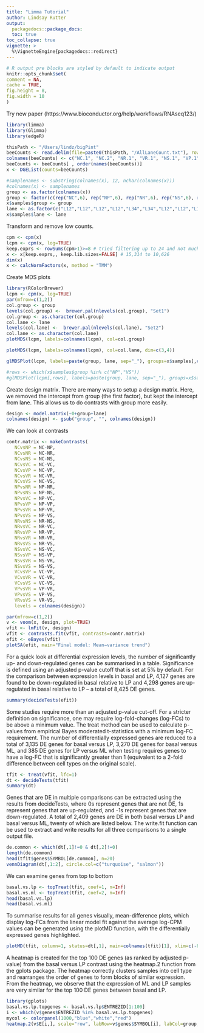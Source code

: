```yaml
---
title: "Limma Tutorial"
author: Lindsay Rutter
output:
  packagedocs::package_docs:
  toc: true
toc_collapse: true
vignette: >
  %\VignetteEngine{packagedocs::redirect}
---
```

  
  <meta http-equiv="content-type" content="text/html;charset=utf-8" />
  
  ```r
# R output pre blocks are styled by default to indicate output
knitr::opts_chunk$set(
  comment = NA,
  cache = TRUE,
  fig.height = 8,
  fig.width = 10
)
```
Try new paper (https://www.bioconductor.org/help/workflows/RNAseq123/)

```r
library(limma)
library(Glimma)
library(edgeR)

thisPath <- "/Users/lindz/bigPint"
beeCounts <- read.delim(file=paste0(thisPath, "/AllLaneCount.txt"), row.names=1, stringsAsFactors = FALSE)
colnames(beeCounts) <- c("NC.1", "NC.2", "NR.1", "VR.1", "NS.1", "VP.1", "NS.2", "VR.2", "NP.1", "VP.2", "VC.1", "NP.2", "VP.3", "NP.3", "VS.1", "VS.2", "VC.2", "NC.3", "VP.4", "NC.4", "NR.2", "VC.3", "VC.4", "NP.4", "VR.3", "NC.5", "VS.3", "NP.5", "VC.5", "VS.4", "NS.3", "VS.5", "VP.5", "NR.3", "NR.4", "VC.6", "NS.4", "NC.6", "NP.6", "VR.4", "NR.5", "NR.6", "NS.5", "VP.6", "NS.6", "VR.5", "VR.6", "VS.6")
beeCounts <- beeCounts[ , order(names(beeCounts))]
x <- DGEList(counts=beeCounts)

#samplenames <- substring(colnames(x), 12, nchar(colnames(x)))
#colnames(x) <- samplenames
group <- as.factor(colnames(x))
group <- factor(c(rep("NC",6), rep("NP",6), rep("NR",6), rep("NS",6), rep("VC",6), rep("VP",6), rep("VR",6), rep("VS",6)))
x$samples$group <- group
lane <- as.factor(c("L12","L12","L12","L12","L34","L34","L12","L12","L12","L12","L34","L34","L12","L12","L34","L34","L34","L34","L12","L12","L34","L34","L34","L34","L12","L12","L12","L12","L34","L34","L12","L12","L12","L12","L34","L34","L12","L12","L34","L34","L34","L34","L12","L12","L34","L34","L34","L34"))
x$samples$lane <- lane
```

Transform and remove low counts.

```r
cpm <- cpm(x)
lcpm <- cpm(x, log=TRUE)
keep.exprs <- rowSums(cpm>1)>=8 # tried filtering up to 24 and not much difference
x <- x[keep.exprs,, keep.lib.sizes=FALSE] # 15,314 to 10,626
dim(x)
x <- calcNormFactors(x, method = "TMM")
```

Create MDS plots
```r
library(RColorBrewer)
lcpm <- cpm(x, log=TRUE)
par(mfrow=c(1,2))
col.group <- group
levels(col.group) <-  brewer.pal(nlevels(col.group), "Set1")
col.group <- as.character(col.group)
col.lane <- lane
levels(col.lane) <-  brewer.pal(nlevels(col.lane), "Set2")
col.lane <- as.character(col.lane)
plotMDS(lcpm, labels=colnames(lcpm), col=col.group)
```

```r
plotMDS(lcpm, labels=colnames(lcpm), col=col.lane, dim=c(3,4))
```

```r
glMDSPlot(lcpm, labels=paste(group, lane, sep="_"), groups=x$samples[,c(1,4)], launch=FALSE)

#rows <- which(x$samples$group %in% c("NP","VS"))
#glMDSPlot(lcpm[,rows], labels=paste(group, lane, sep="_"), groups=x$samples[rows,c(1,4)], launch=TRUE)
```

Create design matrix. There are many ways to setup a design matrix. Here, we removed the intercept from group (the first factor), but kept the intercept from lane. This allows us to do contrasts with group more easily.
```r
design <- model.matrix(~0+group+lane)
colnames(design) <- gsub("group", "", colnames(design))
```

We can look at contrasts

```r
contr.matrix <- makeContrasts(
   NCvsNP = NC-NP,
   NCvsNR = NC-NR,
   NCvsNS = NC-NS,
   NCvsVC = NC-VC,
   NCvsVP = NC-VP,
   NCvsVR = NC-VR,
   NCvsVS = NC-VS,
   NPvsNR = NP-NR,
   NPvsNS = NP-NS,
   NPvsVC = NP-VC,
   NPvsVP = NP-VP,
   NPvsVR = NP-VR,
   NPvsVS = NP-VS,
   NRvsNS = NR-NS,
   NRvsVC = NR-VC,
   NRvsVP = NR-VP,
   NRvsVR = NR-VR,
   NRvsVS = NR-VS,
   NSvsVC = NS-VC,
   NSvsVP = NS-VP,
   NSvsVR = NS-VR,
   NSvsVS = NS-VS,
   VCvsVP = VC-VP,
   VCvsVR = VC-VR,
   VCvsVS = VC-VS,
   VPvsVR = VP-VR,
   VPvsVS = VP-VS,
   VRvsVS = VR-VS,
   levels = colnames(design))
```


```r
par(mfrow=c(1,2))
v <- voom(x, design, plot=TRUE)
vfit <- lmFit(v, design)
vfit <- contrasts.fit(vfit, contrasts=contr.matrix)
efit <- eBayes(vfit)
plotSA(efit, main="Final model: Mean−variance trend")
```

For a quick look at differential expression levels, the number of significantly up- and down-regulated genes can be summarised in a table. Significance is defined using an adjusted p-value cutoff that is set at 5% by default. For the comparison between expression levels in basal and LP, 4,127 genes are found to be down-regulated in basal relative to LP and 4,298 genes are up-regulated in basal relative to LP – a total of 8,425 DE genes.

```r
summary(decideTests(efit))
```

Some studies require more than an adjusted p-value cut-off. For a stricter definition on significance, one may require log-fold-changes (log-FCs) to be above a minimum value. The treat method can be used to calculate p-values from empirical Bayes moderated t-statistics with a minimum log-FC requirement. The number of differentially expressed genes are reduced to a total of 3,135 DE genes for basal versus LP, 3,270 DE genes for basal versus ML, and 385 DE genes for LP versus ML when testing requires genes to have a log-FC that is significantly greater than 1 (equivalent to a 2-fold difference between cell types on the original scale).

```r
tfit <- treat(vfit, lfc=1)
dt <- decideTests(tfit)
summary(dt)
```

Genes that are DE in multiple comparisons can be extracted using the results from decideTests, where 0s represent genes that are not DE, 1s represent genes that are up-regulated, and -1s represent genes that are down-regulated. A total of 2,409 genes are DE in both basal versus LP and basal versus ML, twenty of which are listed below. The write.fit function can be used to extract and write results for all three comparisons to a single output file.

```r
de.common <- which(dt[,1]!=0 & dt[,2]!=0)
length(de.common)
head(tfit$genes$SYMBOL[de.common], n=20)
vennDiagram(dt[,1:2], circle.col=c("turquoise", "salmon"))
```

We can examine genes from top to bottom

```r
basal.vs.lp <- topTreat(tfit, coef=1, n=Inf)
basal.vs.ml <- topTreat(tfit, coef=2, n=Inf)
head(basal.vs.lp)
head(basal.vs.ml)
```

To summarise results for all genes visually, mean-difference plots, which display log-FCs from the linear model fit against the average log-CPM values can be generated using the plotMD function, with the differentially expressed genes highlighted.

```r
plotMD(tfit, column=1, status=dt[,1], main=colnames(tfit)[1], xlim=c(-8,13))
```

A heatmap is created for the top 100 DE genes (as ranked by adjusted p-value) from the basal versus LP contrast using the heatmap.2 function from the gplots package. The heatmap correctly clusters samples into cell type and rearranges the order of genes to form blocks of similar expression. From the heatmap, we observe that the expression of ML and LP samples are very similar for the top 100 DE genes between basal and LP.

```r
library(gplots)
basal.vs.lp.topgenes <- basal.vs.lp$ENTREZID[1:100]
i <- which(v$genes$ENTREZID %in% basal.vs.lp.topgenes)
mycol <- colorpanel(1000,"blue","white","red")
heatmap.2(v$E[i,], scale="row", labRow=v$genes$SYMBOL[i], labCol=group, col=mycol, trace="none", density.info="none", margin=c(8,6), lhei=c(2,10), dendrogram="column")
```

